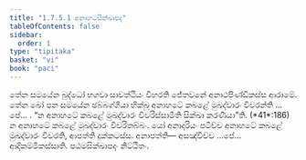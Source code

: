 ```yaml
---
title: "1.7.5.1 අනාහටසික්ඛාපද"
tableOfContents: false
sidebar:
  order: 1
type: "tipitaka"
basket: "vi"
book: "paci"
---
```



<DynamicBreadcrumb />

<Division number="617" book="paci">

<Paragraph number="1889" book="paci">
තේන සමයේන බුද්ධෝ භගවා සාවත්ථියං විහරති ජේතවනේ අනාථපිණ්ඩිකස්ස ආරාමේ. තේන ඛෝ පන සමයේන ඡබ්බග්ගියා භික්ඛූ අනාහටේ කබළේ මුඛද්වාරං විවරන්ති …පේ… .
</Paragraph>

<Paragraph number="1890" book="paci">
<Emphasis>“න අනාහටේ කබළේ මුඛද්වාරං විවරිස්සාමීති සික්ඛා කරණීයා”</Emphasis>ති. (*41*:<Emphasis>186</Emphasis>)
</Paragraph>

<Paragraph number="1891" book="paci">
න අනාහටේ කබළේ මුඛද්වාරං විවරිතබ්බං. යෝ අනාදරියං පටිච්ච අනාහටේ කබළේ මුඛද්වාරං විවරති, ආපත්ති දුක්කටස්ස.
</Paragraph>

<Paragraph number="1892" book="paci">
අනාපත්ති— අසඤ්චිච්ච …පේ… ආදිකම්මිකස්සාති.

</Paragraph>
</Division>

<Paragraph number="1893" type="center" book="paci">
පඨමසික්ඛාපදං නිට්ඨිතං.
</Paragraph>